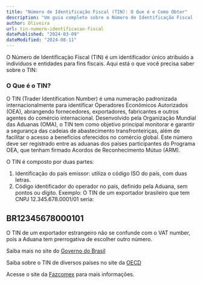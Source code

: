 ```yaml
---
title: "Número de Identificação Fiscal (TIN): O Que é e Como Obter"
description: "Um guia completo sobre o Número de Identificação Fiscal (TIN), explicando sua importância, como é atribuído e como obter o TIN em diferentes países."
author: Oliveira
url: tin-numero-identificacao-fiscal
datePublished: "2024-03-09"
dateModified: "2024-08-11"
---
```


O Número de Identificação Fiscal (TIN) é um identificador único atribuído a indivíduos e entidades para fins fiscais. Aqui está o que você precisa saber sobre o TIN:

### O Que é o TIN?

O TIN (Trader Identification Number) é uma numeração padronizada internacionalmente para identificar Operadores Econômicos Autorizados (OEA), abrangendo fornecedores, exportadores, fabricantes e outros agentes do comércio internacional. Desenvolvido pela Organização Mundial das Aduanas (OMA), o TIN tem como objetivo principal monitorar e garantir a segurança das cadeias de abastecimento transfronteiriças, além de facilitar o acesso a benefícios oferecidos no comércio global. Este número deve ser registrado entre as aduanas dos países participantes do Programa OEA, que tenham firmado Acordos de Reconhecimento Mútuo (ARM).

O TIN é composto por duas partes:
1) Identificação do país emissor: utiliza o
código ISO do país, com duas letras.
2) Código identificador do operador no
país, definido pela Aduana, sem pontos ou
dígito.
Exemplo: O TIN de um exportador brasileiro
que tem CNPJ 12.345.678.0001/01 seria:

## BR12345678000101

O TIN de um exportador estrangeiro não se
confunde com o VAT number, pois a Aduana
tem prerrogativa de escolher outro número. 

Saiba mais no site do [Governo do Brasil](https://www.gov.br/receitafederal/pt-br/assuntos/aduana-e-comercio-exterior/importacao-e-exportacao/oea/espaco-do-operador-oea/comunicacoes-oea/2021-01-20_tin.pdf)

Saiba sobre o TIN de diversos países no site da [OECD](https://web-archive.oecd.org/tax/automatic-exchange/crs-implementation-and-assistance/tax-identification-numbers/index.htm)

Acesse o site da [Fazcomex](https://www.fazcomex.com.br/npi/o-que-e-o-tin/) para mais informações.
